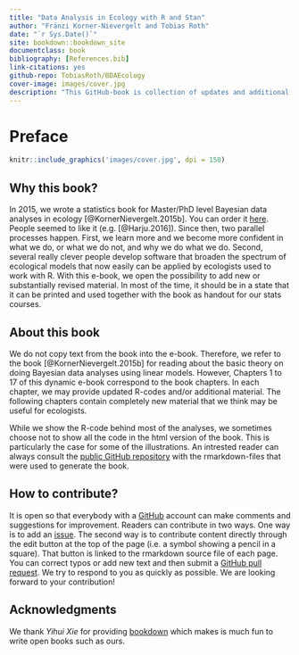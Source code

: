 ```yaml
--- 
title: "Data Analysis in Ecology with R and Stan"
author: "Fränzi Korner-Nievergelt and Tobias Roth"
date: "`r Sys.Date()`"
site: bookdown::bookdown_site
documentclass: book
bibliography: [References.bib]
link-citations: yes
github-repo: TobiasRoth/BDAEcology
cover-image: images/cover.jpg
description: "This GitHub-book is collection of updates and additional material to the book Bayesian Data Analysis in Ecology Using Linear Models with R, BUGS, and STAN."
---
```


# Preface {-}

```r
knitr::include_graphics('images/cover.jpg', dpi = 150)
```

## Why this book? {-}
In 2015, we wrote a statistics book for Master/PhD level Bayesian data analyses in ecology [@KornerNievergelt.2015b]. You can order it [here](https://www.elsevier.com/books/bayesian-data-analysis-in-ecology-using-linear-models-with-r-bugs-and-stan/korner-nievergelt/978-0-12-801370-0). People seemed to like it (e.g. [@Harju.2016]). Since then, two parallel processes happen. First, we learn more and we become more confident in what we do, or what we do not, and why we do what we do. Second, several really clever people develop software that broaden the spectrum of ecological models that now easily can be applied by ecologists used to work with R.  With this e-book, we open the possibility to add new or substantially revised material. In most of the time, it should be in a state that it can be printed and used together with the book as handout for our stats courses. 

## About this book {-}
We do not copy text from the book into the e-book. Therefore, we refer to the book [@KornerNievergelt.2015b] for reading about the basic theory on doing Bayesian data analyses using linear models. However, Chapters 1 to 17 of this dynamic e-book correspond to the book chapters. In each chapter, we may provide updated R-codes and/or additional material. The following chapters contain completely new material that we think may be useful for ecologists. 

While we show the R-code behind most of the analyses, we sometimes choose not to show all the code in the html version of the book. This is particularly the case for some of the illustrations. An intrested reader can always consult the [public GitHub repository](https://github.com/TobiasRoth/BDAEcology) with the rmarkdown-files that were used to generate the book.

## How to contribute? {-}
It is open so that everybody with a [GitHub](https://github.com) account can make comments and suggestions for improvement. Readers can contribute in two ways. One way is to add an [issue](https://github.com/TobiasRoth/BDAEcology/issues). The second way is to contribute content directly through the edit button at the top of the page (i.e. a symbol showing a pencil in a square). That button is linked to the rmarkdown source file of each page. You can correct typos or add new text and then submit a [GitHub pull request](https://help.github.com/articles/about-pull-requests/). We try to respond to you as quickly as possible. We are looking forward to your contribution!

## Acknowledgments {-}
We thank *Yihui Xie* for providing [bookdown](bhttps://bookdown.org/yihui/bookdown/) which makes is much fun to write open books such as ours. 




